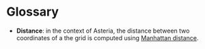 # Glossary

- **Distance**: in the context of Asteria, the distance between two coordinates of a the grid is computed using [Manhattan distance](https://en.wikipedia.org/wiki/Taxicab_geometry).
